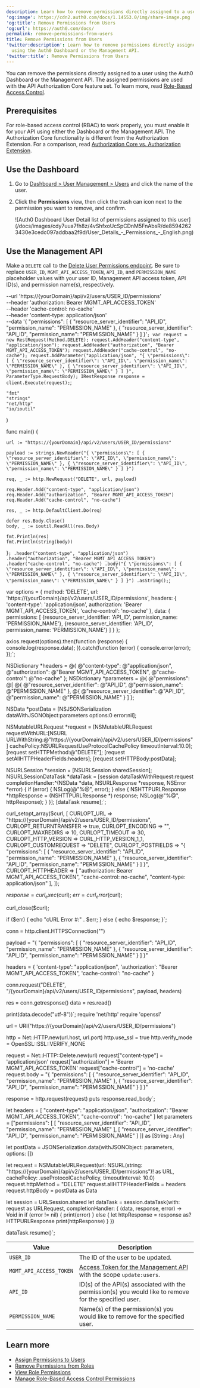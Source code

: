 ```yaml
---
description: Learn how to remove permissions directly assigned to a user using the Auth0 Dashboard or the Management API.
'og:image': https://cdn2.auth0.com/docs/1.14553.0/img/share-image.png
'og:title': Remove Permissions from Users
'og:url': https://auth0.com/docs/
permalink: remove-permissions-from-users
title: Remove Permissions from Users
'twitter:description': Learn how to remove permissions directly assigned to a user
  using the Auth0 Dashboard or the Management API.
'twitter:title': Remove Permissions from Users
---
```


You can remove the permissions directly assigned to a user using the <Tooltip tip="Auth0 Dashboard: Auth0's main product to configure your services." cta="View Glossary" href="/docs/glossary?term=Auth0+Dashboard">Auth0 Dashboard</Tooltip> or the <Tooltip tip="Auth0 Dashboard: Auth0's main product to configure your services." cta="View Glossary" href="/docs/glossary?term=Management+API">Management API</Tooltip>. The assigned permissions are used with the API Authorization Core feature set. To learn more, read [Role-Based Access Control](/docs/manage-users/access-control/rbac).

## Prerequisites

For role-based access control (RBAC) to work properly, you must enable it for your API using either the Dashboard or the Management API. The Authorization Core functionality is different from the Authorization Extension. For a comparison, read [Authorization Core vs. Authorization Extension](/docs/manage-users/access-control/authorization-core-vs-authorization-extension).

## Use the Dashboard

1. Go to [Dashboard > User Management > Users](https://manage.auth0.com/#/users) and click the name of the user.
2. Click the **Permissions** view, then click the trash can icon next to the permission you want to remove, and confirm.

   <Frame>![Auth0 Dashboard User Detail list of permissions assigned to this user](/docs/images/cdy7uua7fh8z/4vShfxoUcSpCDnM5FnAbsR/de85942623430e3cedc097addbaa2f9d/User_Details_-_Permissions_-_English.png)</Frame>

## Use the Management API

Make a `DELETE` call to the [Delete User Permissions endpoint](https://auth0.com/docs/api/management/v2#!/Users/delete_permissions). Be sure to replace `USER_ID`, `MGMT_API_ACCESS_TOKEN`, `API_ID`, and `PERMISSION_NAME` placeholder values with your user ID, Management API <Tooltip tip="Access Token: Authorization credential, in the form of an opaque string or JWT, used to access an API." cta="View Glossary" href="/docs/glossary?term=access+token">access token</Tooltip>, API ID(s), and permission name(s), respectively.

  --url 'https://{yourDomain}/api/v2/users/USER_ID/permissions' \
  --header 'authorization: Bearer MGMT_API_ACCESS_TOKEN' \
  --header 'cache-control: no-cache' \
  --header 'content-type: application/json' \
  --data '{ "permissions": [ { "resource_server_identifier": "API_ID", "permission_name": "PERMISSION_NAME" }, { "resource_server_identifier": "API_ID", "permission_name": "PERMISSION_NAME" } ] }'`;
var request = new RestRequest(Method.DELETE);
request.AddHeader("content-type", "application/json");
request.AddHeader("authorization", "Bearer MGMT_API_ACCESS_TOKEN");
request.AddHeader("cache-control", "no-cache");
request.AddParameter("application/json", "{ \"permissions\": [ { \"resource_server_identifier\": \"API_ID\", \"permission_name\": \"PERMISSION_NAME\" }, { \"resource_server_identifier\": \"API_ID\", \"permission_name\": \"PERMISSION_NAME\" } ] }", ParameterType.RequestBody);
IRestResponse response = client.Execute(request);`;

	"fmt"
	"strings"
	"net/http"
	"io/ioutil"
)

func main() {

	url := "https://{yourDomain}/api/v2/users/USER_ID/permissions"

	payload := strings.NewReader("{ \"permissions\": [ { \"resource_server_identifier\": \"API_ID\", \"permission_name\": \"PERMISSION_NAME\" }, { \"resource_server_identifier\": \"API_ID\", \"permission_name\": \"PERMISSION_NAME\" } ] }")

	req, _ := http.NewRequest("DELETE", url, payload)

	req.Header.Add("content-type", "application/json")
	req.Header.Add("authorization", "Bearer MGMT_API_ACCESS_TOKEN")
	req.Header.Add("cache-control", "no-cache")

	res, _ := http.DefaultClient.Do(req)

	defer res.Body.Close()
	body, _ := ioutil.ReadAll(res.Body)

	fmt.Println(res)
	fmt.Println(string(body))

}`;
  .header("content-type", "application/json")
  .header("authorization", "Bearer MGMT_API_ACCESS_TOKEN")
  .header("cache-control", "no-cache")
  .body("{ \"permissions\": [ { \"resource_server_identifier\": \"API_ID\", \"permission_name\": \"PERMISSION_NAME\" }, { \"resource_server_identifier\": \"API_ID\", \"permission_name\": \"PERMISSION_NAME\" } ] }")
  .asString();`;

var options = {
  method: 'DELETE',
  url: 'https://{yourDomain}/api/v2/users/USER_ID/permissions',
  headers: {
    'content-type': 'application/json',
    authorization: 'Bearer MGMT_API_ACCESS_TOKEN',
    'cache-control': 'no-cache'
  },
  data: {
    permissions: [
      {resource_server_identifier: 'API_ID', permission_name: 'PERMISSION_NAME'},
      {resource_server_identifier: 'API_ID', permission_name: 'PERMISSION_NAME'}
    ]
  }
};

axios.request(options).then(function (response) {
  console.log(response.data);
}).catch(function (error) {
  console.error(error);
});`;

NSDictionary *headers = @{ @"content-type": @"application/json",
                           @"authorization": @"Bearer MGMT_API_ACCESS_TOKEN",
                           @"cache-control": @"no-cache" };
NSDictionary *parameters = @{ @"permissions": @[ @{ @"resource_server_identifier": @"API_ID", @"permission_name": @"PERMISSION_NAME" }, @{ @"resource_server_identifier": @"API_ID", @"permission_name": @"PERMISSION_NAME" } ] };

NSData *postData = [NSJSONSerialization dataWithJSONObject:parameters options:0 error:nil];

NSMutableURLRequest *request = [NSMutableURLRequest requestWithURL:[NSURL URLWithString:@"https://{yourDomain}/api/v2/users/USER_ID/permissions"]
                                                       cachePolicy:NSURLRequestUseProtocolCachePolicy
                                                   timeoutInterval:10.0];
[request setHTTPMethod:@"DELETE"];
[request setAllHTTPHeaderFields:headers];
[request setHTTPBody:postData];

NSURLSession *session = [NSURLSession sharedSession];
NSURLSessionDataTask *dataTask = [session dataTaskWithRequest:request
                                            completionHandler:^(NSData *data, NSURLResponse *response, NSError *error) {
                                                if (error) {
                                                    NSLog(@"%@", error);
                                                } else {
                                                    NSHTTPURLResponse *httpResponse = (NSHTTPURLResponse *) response;
                                                    NSLog(@"%@", httpResponse);
                                                }
                                            }];
[dataTask resume];`;

curl_setopt_array($curl, [
  CURLOPT_URL => "https://{yourDomain}/api/v2/users/USER_ID/permissions",
  CURLOPT_RETURNTRANSFER => true,
  CURLOPT_ENCODING => "",
  CURLOPT_MAXREDIRS => 10,
  CURLOPT_TIMEOUT => 30,
  CURLOPT_HTTP_VERSION => CURL_HTTP_VERSION_1_1,
  CURLOPT_CUSTOMREQUEST => "DELETE",
  CURLOPT_POSTFIELDS => "{ \"permissions\": [ { \"resource_server_identifier\": \"API_ID\", \"permission_name\": \"PERMISSION_NAME\" }, { \"resource_server_identifier\": \"API_ID\", \"permission_name\": \"PERMISSION_NAME\" } ] }",
  CURLOPT_HTTPHEADER => [
    "authorization: Bearer MGMT_API_ACCESS_TOKEN",
    "cache-control: no-cache",
    "content-type: application/json"
  ],
]);

$response = curl_exec($curl);
$err = curl_error($curl);

curl_close($curl);

if ($err) {
  echo "cURL Error #:" . $err;
} else {
  echo $response;
}`;

conn = http.client.HTTPSConnection("")

payload = "{ \"permissions\": [ { \"resource_server_identifier\": \"API_ID\", \"permission_name\": \"PERMISSION_NAME\" }, { \"resource_server_identifier\": \"API_ID\", \"permission_name\": \"PERMISSION_NAME\" } ] }"

headers = {
    'content-type': "application/json",
    'authorization': "Bearer MGMT_API_ACCESS_TOKEN",
    'cache-control': "no-cache"
    }

conn.request("DELETE", "/{yourDomain}/api/v2/users/USER_ID/permissions", payload, headers)

res = conn.getresponse()
data = res.read()

print(data.decode("utf-8"))`;
require 'net/http'
require 'openssl'

url = URI("https://{yourDomain}/api/v2/users/USER_ID/permissions")

http = Net::HTTP.new(url.host, url.port)
http.use_ssl = true
http.verify_mode = OpenSSL::SSL::VERIFY_NONE

request = Net::HTTP::Delete.new(url)
request["content-type"] = 'application/json'
request["authorization"] = 'Bearer MGMT_API_ACCESS_TOKEN'
request["cache-control"] = 'no-cache'
request.body = "{ \"permissions\": [ { \"resource_server_identifier\": \"API_ID\", \"permission_name\": \"PERMISSION_NAME\" }, { \"resource_server_identifier\": \"API_ID\", \"permission_name\": \"PERMISSION_NAME\" } ] }"

response = http.request(request)
puts response.read_body`;

let headers = [
  "content-type": "application/json",
  "authorization": "Bearer MGMT_API_ACCESS_TOKEN",
  "cache-control": "no-cache"
]
let parameters = ["permissions": [
    [
      "resource_server_identifier": "API_ID",
      "permission_name": "PERMISSION_NAME"
    ],
    [
      "resource_server_identifier": "API_ID",
      "permission_name": "PERMISSION_NAME"
    ]
  ]] as [String : Any]

let postData = JSONSerialization.data(withJSONObject: parameters, options: [])

let request = NSMutableURLRequest(url: NSURL(string: "https://{yourDomain}/api/v2/users/USER_ID/permissions")! as URL,
                                        cachePolicy: .useProtocolCachePolicy,
                                    timeoutInterval: 10.0)
request.httpMethod = "DELETE"
request.allHTTPHeaderFields = headers
request.httpBody = postData as Data

let session = URLSession.shared
let dataTask = session.dataTask(with: request as URLRequest, completionHandler: { (data, response, error) -> Void in
  if (error != nil) {
    print(error)
  } else {
    let httpResponse = response as? HTTPURLResponse
    print(httpResponse)
  }
})

dataTask.resume()`;

<CodeGroup>
<AuthCodeBlock children={codeExample1} language="bash" filename="cURL" />
<AuthCodeBlock children={codeExample2} language="csharp" filename="C#" />
<AuthCodeBlock children={codeExample3} language="go" filename="Go" />
<AuthCodeBlock children={codeExample4} language="java" filename="Java" />
<AuthCodeBlock children={codeExample5} language="javascript" filename="Node.JS" />
<AuthCodeBlock children={codeExample6} language="obj-c" filename="Obj-C" />
<AuthCodeBlock children={codeExample7} language="php" filename="PHP" />
<AuthCodeBlock children={codeExample8} language="python" filename="Python" />
<AuthCodeBlock children={codeExample9} language="ruby" filename="Ruby" />
<AuthCodeBlock children={codeExample10} language="swift" filename="Swift" />
</CodeGroup>

| Value | Description |
| --- | --- |
| `USER_ID` | Τhe ID of the user to be updated. |
| `MGMT_API_ACCESS_TOKEN` | [Access Token for the Management API](https://auth0.com/docs/api/management/v2/tokens) with the scope `update:users`. |
| `API_ID` | ID(s) of the API(s) associated with the permission(s) you would like to remove for the specified user. |
| `PERMISSION_NAME` | Name(s) of the permission(s) you would like to remove for the specified user. |

## Learn more

* [Assign Permissions to Users](/docs/manage-users/access-control/configure-core-rbac/rbac-users/assign-permissions-to-users)
* [Remove Permissions from Roles](/docs/manage-users/access-control/configure-core-rbac/roles/remove-permissions-from-roles)
* [View Role Permissions](/docs/manage-users/access-control/configure-core-rbac/roles/view-role-permissions)
* [Manage Role-Based Access Control Permissions](/docs/manage-users/access-control/configure-core-rbac/manage-permissions)